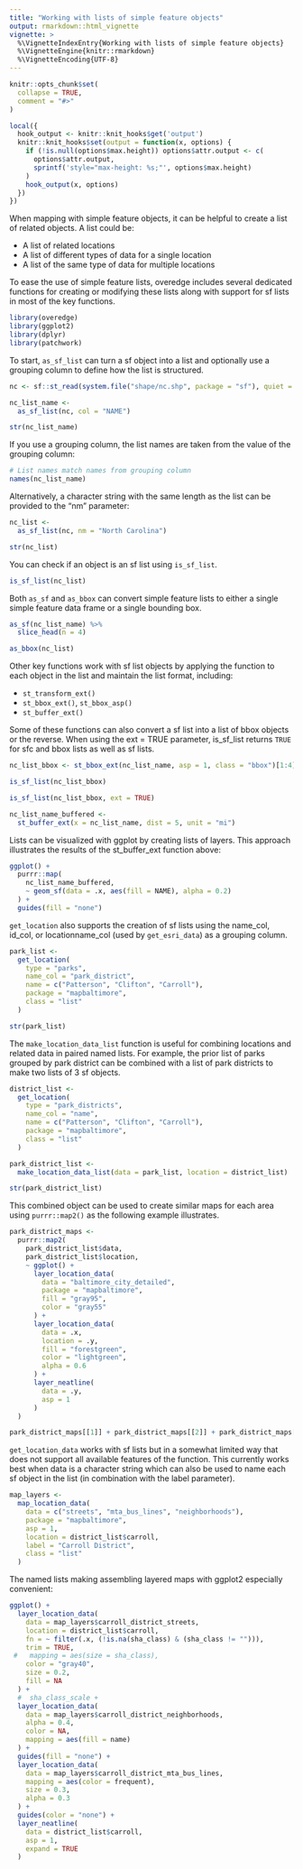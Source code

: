 ```yaml
---
title: "Working with lists of simple feature objects"
output: rmarkdown::html_vignette
vignette: >
  %\VignetteIndexEntry{Working with lists of simple feature objects}
  %\VignetteEngine{knitr::rmarkdown}
  %\VignetteEncoding{UTF-8}
---
```


```r
knitr::opts_chunk$set(
  collapse = TRUE,
  comment = "#>"
)

local({
  hook_output <- knitr::knit_hooks$get('output')
  knitr::knit_hooks$set(output = function(x, options) {
    if (!is.null(options$max.height)) options$attr.output <- c(
      options$attr.output,
      sprintf('style="max-height: %s;"', options$max.height)
    )
    hook_output(x, options)
  })
})
```

When mapping with simple feature objects, it can be helpful to create a list of related objects. A list could be:

- A list of related locations
- A list of different types of data for a single location
- A list of the same type of data for multiple locations

To ease the use of simple feature lists, overedge includes several dedicated functions for creating or modifying these lists along with support for sf lists in most of the key functions.

```r
library(overedge)
library(ggplot2)
library(dplyr)
library(patchwork)
```

To start, `as_sf_list` can turn a sf object into a list and optionally use a grouping column to define how the list is structured.

```r
nc <- sf::st_read(system.file("shape/nc.shp", package = "sf"), quiet = TRUE)

nc_list_name <-
  as_sf_list(nc, col = "NAME")

str(nc_list_name)
```

If you use a grouping column, the list names are taken from the value of the grouping column:

```r
# List names match names from grouping column 
names(nc_list_name)
```

Alternatively, a character string with the same length as the list can be provided to the "nm" parameter:

```r
nc_list <-
  as_sf_list(nc, nm = "North Carolina")

str(nc_list)
```

You can check if an object is an sf list using `is_sf_list`.

```r
is_sf_list(nc_list)
```

Both `as_sf` and `as_bbox` can convert simple feature lists to either a single simple feature data frame or a single bounding box.

```r
as_sf(nc_list_name) %>%
  slice_head(n = 4)

as_bbox(nc_list)
```

Other key functions  work with sf list objects by applying the function to each object in the list and maintain the list format, including:

  - `st_transform_ext()`
  - `st_bbox_ext()`, `st_bbox_asp()`
  - `st_buffer_ext()`

Some of these functions can also convert a sf list into a list of bbox objects or the reverse. When using the ext = TRUE parameter, is_sf_list returns `TRUE` for sfc and bbox lists as well as sf lists.

```r
nc_list_bbox <- st_bbox_ext(nc_list_name, asp = 1, class = "bbox")[1:4]

is_sf_list(nc_list_bbox)

is_sf_list(nc_list_bbox, ext = TRUE)
```

```r
nc_list_name_buffered <-
  st_buffer_ext(x = nc_list_name, dist = 5, unit = "mi")
```

Lists can be visualized with ggplot by creating lists of layers. This approach illustrates the results of the st_buffer_ext function above:

```r
ggplot() +
  purrr::map(
    nc_list_name_buffered,
    ~ geom_sf(data = .x, aes(fill = NAME), alpha = 0.2)
  ) +
  guides(fill = "none")
```

`get_location` also supports the creation of sf lists using the name_col, id_col, or locationname_col (used by `get_esri_data`) as a grouping column.

```r
park_list <-
  get_location(
    type = "parks",
    name_col = "park_district",
    name = c("Patterson", "Clifton", "Carroll"),
    package = "mapbaltimore",
    class = "list"
  )

str(park_list)
```

The `make_location_data_list` function is useful for combining locations and related data in paired named lists. For example, the prior list of parks grouped by park district can be combined with a list of park districts to make two lists of 3 sf objects.

```r
district_list <-
  get_location(
    type = "park_districts",
    name_col = "name",
    name = c("Patterson", "Clifton", "Carroll"),
    package = "mapbaltimore",
    class = "list"
  )

park_district_list <-
  make_location_data_list(data = park_list, location = district_list)

str(park_district_list)
```

This combined object can be used to create similar maps for each area using `purrr::map2()` as the following example illustrates.

```r
park_district_maps <-
  purrr::map2(
    park_district_list$data,
    park_district_list$location,
    ~ ggplot() +
      layer_location_data(
        data = "baltimore_city_detailed",
        package = "mapbaltimore",
        fill = "gray95",
        color = "gray55"
      ) +
      layer_location_data(
        data = .x,
        location = .y,
        fill = "forestgreen",
        color = "lightgreen",
        alpha = 0.6
      ) +
      layer_neatline(
        data = .y,
        asp = 1
      )
  )

park_district_maps[[1]] + park_district_maps[[2]] + park_district_maps[[3]]
```


`get_location_data` works with sf lists but in a somewhat limited way that does not support all available features of the function. This currently works best when data is a character string which can also be used to name each sf object in the list (in combination with the label parameter).

```r
map_layers <-
  map_location_data(
    data = c("streets", "mta_bus_lines", "neighborhoods"),
    package = "mapbaltimore",
    asp = 1,
    location = district_list$carroll,
    label = "Carroll District",
    class = "list"
  )
```

The named lists making assembling layered maps with ggplot2 especially convenient: 

```r
ggplot() +
  layer_location_data(
    data = map_layers$carroll_district_streets,
    location = district_list$carroll,
    fn = ~ filter(.x, (!is.na(sha_class) & (sha_class != ""))),
    trim = TRUE,
 #   mapping = aes(size = sha_class),
    color = "gray40",
    size = 0.2,
    fill = NA
  ) +
  #  sha_class_scale +
  layer_location_data(
    data = map_layers$carroll_district_neighborhoods,
    alpha = 0.4,
    color = NA,
    mapping = aes(fill = name)
  ) +
  guides(fill = "none") +
  layer_location_data(
    data = map_layers$carroll_district_mta_bus_lines,
    mapping = aes(color = frequent),
    size = 0.3,
    alpha = 0.3
  ) +
  guides(color = "none") +
  layer_neatline(
    data = district_list$carroll,
    asp = 1,
    expand = TRUE
  )
```
